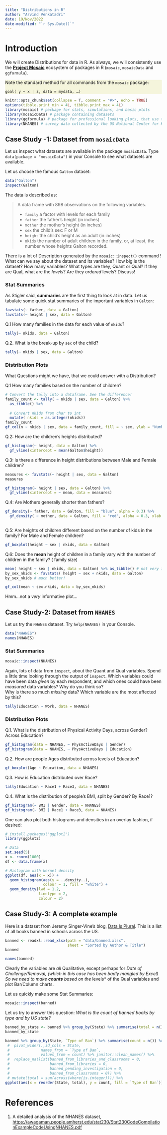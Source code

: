 ```yaml
---
title: "Distributions in R"
author: "Arvind Venkatadri"
date: 19/Nov/2022
date-modified: "`r Sys.Date()`"
---
```


# Introduction

We will create Distributions for data in R. As always, we will
consistently use the [**Project Mosaic**](https://mosaic-web.org)
ecosystem of packages in R (`mosaic`, `mosaicData` and `ggformula`).

::: callout-tip
::: {#note .illustration style="background: beige"}
Note the standard method for all commands from the `mosaic` package:

`goal( y ~ x | z, data = mydata, …)`
:::
:::

```r
knitr::opts_chunk$set(collapse = T, comment = "#>", echo = TRUE)
options(tibble.print_min = 4L, tibble.print_max = 4L)
library(mosaic) # package for stats, simulations, and basic plots
library(mosaicData) # package containing datasets
library(ggformula) # package for professional looking plots, that use the formula interface from mosaic
library(NHANES) # survey data collected by the US National Center for Health Statistics (NCHS)

```

## Case Study -1: Dataset from `mosaicData`

Let us inspect what datasets are available in the package `mosaicData`.
Type `data(package = "mosaicData")` in your Console to see what datasets
are available.

Let us choose the famous `Galton` dataset:

```r
data("Galton")
inspect(Galton)

```

The data is described as:

> A data frame with 898 observations on the following variables.
>
> -   `family` a factor with levels for each family
> -   `father` the father's height (in inches)
> -   `mother` the mother's height (in inches)
> -   `sex` the child's sex: F or M
> -   `height` the child's height as an adult (in inches)
> -   `nkids` the number of adult children in the family, or, at least,
>     the number whose heights Galton recorded.

There is a lot of Description generated by the `mosaic::inspect()`
command ! What can we say about the dataset and its variables? How big
is the dataset? How many variables? What types are they, Quant or Qual?
If they are Qual, what are the *levels*? Are they *ordered* levels?
Discuss!

### Stat Summaries

As Stigler said, **summaries** are the first thing to look at in data.
Let us tabulate some quick stat summaries of the important variables in
`Galton`:

```r
favstats(~ father, data = Galton)
favstats(~ height | sex, data = Galton)

```

Q.1 How many families in the data for each value of `nkids`?

```r
tally(~ nkids, data = Galton)
```

Q.2. What is the break-up by `sex` of the child?

```r
tally(~ nkids | sex, data = Galton)
```

### Distribution Plots

What Questions might we have, that we could answer with a Distribution?

Q.1 How many families based on the number of children?

```r

# Convert the tally into a dataframe. See the difference!
family_count <- tally( ~ nkids | sex, data = Galton) %>% 
  as_tibble() %>% 
  
  # Convert nkids from char to int
  mutate( nkids = as.integer(nkids))
family_count
gf_col(n ~ nkids | sex, data = family_count, fill = ~ sex, ylab = "Number of Families", xlab = "Number of Kids / Family")
```

Q.2: How are the children's heights distributed?

```r
gf_histogram(~ height, data = Galton) %>% 
  gf_vline(xintercept = mean(Galton$height))

```

Q.3: Is there a difference in height distributions between Male and
Female children?

```r
measures <- favstats(~ height | sex, data = Galton)
measures

gf_histogram(~ height | sex, data = Galton) %>% 
  gf_vline(xintercept = ~ mean, data = measures)

```

Q.4: Are Mothers generally shorter than fathers?

```r
gf_density(~ father, data = Galton, fill = "blue", alpha = 0.3) %>% 
  gf_density( ~ mother, data = Galton, fill = "red", alpha = 0.3, xlab = "Heights")
  
```

Q.5: Are heights of children different based on the number of kids in
the family? For Male and Female children?

```r
gf_boxplot(height ~ sex | nkids, data = Galton)

```

Q.6: Does the **mean** height of children in a family vary with the
number of children in the family? ( family size)

```r
mean( height ~ sex | nkids, data = Galton) %>% as_tibble() # not very inspiring!
by_sex_nkids <- favstats( height ~ sex + nkids, data = Galton)
by_sex_nkids # much better!

```

```r
gf_col(mean ~ sex.nkids, data = by_sex_nkids)
```

Hmm...not a *very* informative plot...

## Case Study-2: Dataset from `NHANES`

Let us try the `NHANES` dataset. Try `help(NHANES)` in your Console.

```r
data("NHANES")
names(NHANES)
```

### Stat Summaries

```r
mosaic::inspect(NHANES)
```

Again, lots of data from `inspect`, about the Quant and Qual variables.
Spend a little time looking through the output of `inspect`. Which
variables could have been data *given* by each respondent, and which
ones could have been *measured* data variables? Why do you think so?\
Why is there so much *missing* data? Which variable are the most
affected by this?

```r
tally(Education ~ Work, data = NHANES)

```

### Distribution Plots

Q.1. What is the distribution of Physical Activity Days, across Gender?
Across Education?

```r
gf_histogram(data = NHANES, ~ PhysActiveDays | Gender)
gf_histogram(data = NHANES, ~ PhysActiveDays | Education)

```

Q.2. How are people Ages distributed across levels of Education?

```r
gf_boxplot(Age ~ Education, data = NHANES)
```

Q.3. How is Education distributed over Race?

```r
tally(Education ~ Race1 + Race3, data = NHANES)
```

Q.4. What is the distribution of people's BMI, split by Gender? By
Race1?

```r
gf_histogram(~ BMI | Gender, data = NHANES)
gf_histogram(~ BMI | Race1 + Race3, data = NHANES)

```

One can also plot both histograms and densities in an overlay fashion,
if desired:

```r
# install.packages("ggplot2")
library(ggplot2)

# Data
set.seed(5)
x <- rnorm(1000)
df <- data.frame(x)

# Histogram with kernel density
ggplot(df, aes(x = x)) + 
  geom_histogram(aes(y = ..density..),
                 colour = 1, fill = "white") +
  geom_density(lwd = 1.2,
               linetype = 2,
               colour = 2)
```

## Case Study-3: A complete example

Here is a dataset from Jeremy Singer-Vine's blog, [Data Is
Plural](https://www.data-is-plural.com/). This is a list of all books
banned in schools across the US.

```r
banned <- readxl::read_xlsx(path = "data/banned.xlsx",
                            sheet = "Sorted by Author & Title")
banned

names(banned)
```

Clearly the variables are *all* Qualitative, except perhaps for *Date of
Challenge/Removal, (which in this case has been badly mangled by Excel)
So we need to make **counts** based on the* levels\* of the Qual
variables and plot Bar/Column charts.

Let us quickly make some Stat Summaries:

```r
mosaic::inspect(banned)
```

Let us try to answer this question: *What is the count of banned books
by type and by US state?*

```r
banned_by_state <- banned %>% group_by(State) %>% summarise(total = n()) %>% ungroup()
banned_by_state

banned %>% group_by(State, `Type of Ban`) %>% summarise(count = n()) %>% ungroup() %>% left_join(., banned_by_state, by = c("State" = "State")) %>% 
 #  pivot_wider(.,id_cols = State,
 #              names_from = `Type of Ban`,
 #              values_from = count) %>% janitor::clean_names() %>% 
 #  replace_na(list(banned_from_libraries_and_classrooms = 0,
 #                  banned_from_libraries = 0,
 #                  banned_pending_investigation = 0,
 #                  banned_from_classrooms = 0)) %>% 
 # mutate(total = sum(across(where(is.integer)))) %>%
ggplot(aes(x = reorder(State, total), y = count, fill = `Type of Ban`)) + geom_col() + coord_flip()

```

# References

1.  A detailed analysis of the NHANES dataset,
    <https://awagaman.people.amherst.edu/stat230/Stat230CodeCompilationExampleCodeUsingNHANES.pdf>
